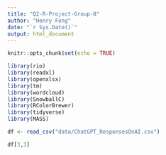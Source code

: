 ```yaml
---
title: "Q2-R-Project-Group-8"
author: "Henry Fong"
date: "`r Sys.Date()`"
output: html_document
---
```


```r
knitr::opts_chunk$set(echo = TRUE)
```

```r
library(rio)
library(readxl)
library(openxlsx)
library(tm)
library(wordcloud)
library(SnowballC)
library(RColorBrewer)
library(tidyverse)
library(MASS)
```

```r
df <- read_csv("data/ChatGPT_ResponsesOnAI.csv")

df[3,3]
```


